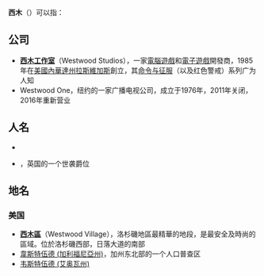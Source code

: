 '''西木'''（{{lang-en|Westwood}}）可以指：

==公司==
* '''[[西木工作室|西木工作室]]'''（Westwood Studios），一家[[電腦遊戲|電腦遊戲]]和[[電子遊戲|電子遊戲]]開發商，1985年在[[美國|美國]][[內華達州|內華達州]][[拉斯維加斯|拉斯維加斯]]創立，其[[命令与征服|命令与征服]]（以及红色警戒）系列广为人知
* Westwood One，纽约的一家广播电视公司，成立于1976年，2011年关闭，2016年重新营业

==人名==
* {{le|韦斯特伍德 (姓氏)|Westwood (surname)}}
* {{le|韦斯特伍德男爵|Baron Westwood}}，英国的一个世袭爵位

==地名==
===美国===
* '''[[西木區|西木區]]'''（Westwood Village），洛杉磯地區最精華的地段，是最安全及時尚的區域。位於洛杉磯西部，日落大道的南部
* [[韋斯特伍德_(加利福尼亞州)|韋斯特伍德 (加利福尼亞州)]]，加州东北部的一个人口普查区
* [[韦斯特伍德_(艾奥瓦州)|韦斯特伍德 (艾奥瓦州)]]


{{disambig|X|Cat=二字译名消歧义}}